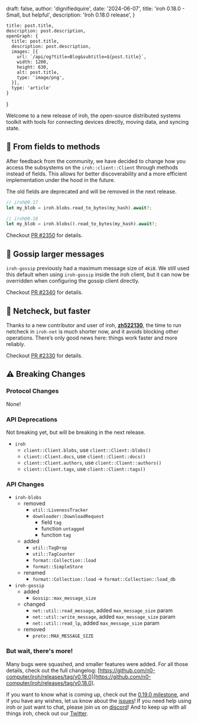 

  draft: false,
  author: 'dignifiedquire',
  date: '2024-06-07',
  title: 'iroh 0.18.0 - Small, but helpful',
  description: 'Iroh 0.18.0 release',
}

    title: post.title,
    description: post.description,
    openGraph: {
      title: post.title,
      description: post.description,
      images: [{
        url: `/api/og?title=Blog&subtitle=${post.title}`,
        width: 1200,
        height: 630,
        alt: post.title,
        type: 'image/png',
      }],
      type: 'article'
    }
}


Welcome to a new release of iroh, the open-source distributed systems toolkit with tools for connecting devices directly, moving data, and syncing state.

## 🏑 From fields to methods

After feedback from the community, we have decided to change how you access the subsystems on the `iroh::client::Client` through methods instead of fields. This allows for better discoverability and a more efficient implementation under the hood in the future. 

The old fields are deprecated and will be removed in the next release.

```rust
// iroh@0.17
let my_blob = iroh.blobs.read_to_bytes(my_hash).await?;

// iroh@0.18
let my_blob = iroh.blobs().read_to_bytes(my_hash).await?;
```

Checkout [PR #2350](https://github.com/n0-computer/iroh/pull/2350) for details.

## 🐘 Gossip larger messages

`iroh-gossip` previously had a maximum message size of `4KiB`. We still used this default when using `iroh-gossip` inside the iroh client, but it can now be overridden when configuring the gossip client directly.

Checkout [PR #2340](https://github.com/n0-computer/iroh/pull/2340) for details.

## 🚀 Netcheck, but faster

Thanks to a new contributor and user of iroh, [**zh522130**](https://github.com/zh522130), the time to run netcheck in `iroh-net` is much shorter now, and it avoids blocking other operations. There’s only good news here: things work faster and more reliably. 

Checkout [PR #2330](https://github.com/n0-computer/iroh/pull/2330) for details.

## ⚠️ Breaking Changes

### Protocol Changes

None!

### API Deprecations

Not breaking yet, but will be breaking in the next release.

- `iroh`
    - `client::Client.blobs`, use `client::Client::blobs()`
    - `client::Client.docs`, use `client::Client::docs()`
    - `client::Client.authors`, use `client::Client::authors()`
    - `client::Client.tags`, use `client::Client::tags()`

### API Changes

- `iroh-blobs`
    - removed
        - `util::LivenessTracker`
        - `downloader::DownloadRequest`
            - field `tag`
            - function `untagged`
            - function `tag`
    - added
        - `util::TagDrop`
        - `util::TagCounter`
        - `format::Collection::load`
        - `format::SimpleStore`
    - renamed
        - `format::Collection::load` → `format::Collection::load_db`
- `iroh-gossip`
    - added
        - `Gossip::max_message_size`
    - changed
        - `net::util::read_message`, added `max_message_size` param
        - `net::util::write_message`, added `max_message_size` param
        - `net::util::read_lp`, added `max_message_size` param
    - removed
        - `proto::MAX_MESSAGE_SIZE`

### But wait, there's more!

Many bugs were squashed, and smaller features were added. For all those details, check out the full changelog: [https://github.com/n0-computer/iroh/releases/tag/v0.18.0](https://github.com/n0-computer/iroh/releases/tag/v0.18.0).

If you want to know what is coming up, check out the [0.19.0 milestone](https://github.com/n0-computer/iroh/milestone/25), and if you have any wishes, let us know about the [issues](https://github.com/n0-computer/iroh/issues)! If you need help using iroh or just want to chat, please join us on [discord](https://discord.com/invite/DpmJgtU7cW)! And to keep up with all things iroh, check out our [Twitter](https://x.com/iroh_n0).

